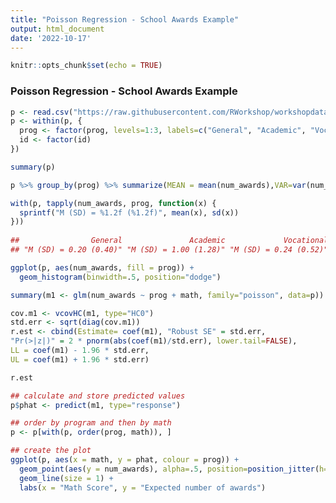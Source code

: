 ```yaml
---
title: "Poisson Regression - School Awards Example"
output: html_document
date: '2022-10-17'
---
```


```r
knitr::opts_chunk$set(echo = TRUE)
```

### Poisson Regression - School Awards Example


```r
p <- read.csv("https://raw.githubusercontent.com/RWorkshop/workshopdatasets/master/poissreg.csv")
p <- within(p, {
  prog <- factor(prog, levels=1:3, labels=c("General", "Academic", "Vocational"))
  id <- factor(id)
})

summary(p)
```

```r

p %>% group_by(prog) %>% summarize(MEAN = mean(num_awards),VAR=var(num_awards))
```

```r

with(p, tapply(num_awards, prog, function(x) {
  sprintf("M (SD) = %1.2f (%1.2f)", mean(x), sd(x))
}))
 
##                General               Academic             Vocational 
## "M (SD) = 0.20 (0.40)" "M (SD) = 1.00 (1.28)" "M (SD) = 0.24 (0.52)"

```

```r

ggplot(p, aes(num_awards, fill = prog)) +
  geom_histogram(binwidth=.5, position="dodge")
```

```r

summary(m1 <- glm(num_awards ~ prog + math, family="poisson", data=p))
```

```r
cov.m1 <- vcovHC(m1, type="HC0")
std.err <- sqrt(diag(cov.m1))
r.est <- cbind(Estimate= coef(m1), "Robust SE" = std.err,
"Pr(>|z|)" = 2 * pnorm(abs(coef(m1)/std.err), lower.tail=FALSE),
LL = coef(m1) - 1.96 * std.err,
UL = coef(m1) + 1.96 * std.err)

r.est

```

```r

## calculate and store predicted values
p$phat <- predict(m1, type="response")

## order by program and then by math
p <- p[with(p, order(prog, math)), ]

```

```r
## create the plot
ggplot(p, aes(x = math, y = phat, colour = prog)) +
  geom_point(aes(y = num_awards), alpha=.5, position=position_jitter(h=.2)) +
  geom_line(size = 1) +
  labs(x = "Math Score", y = "Expected number of awards")

```

